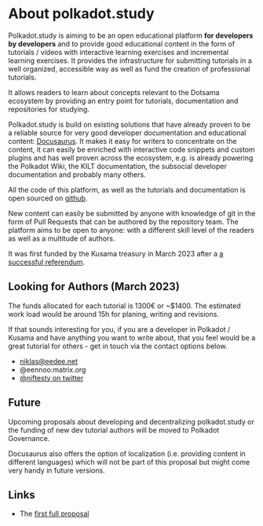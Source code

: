 # About polkadot.study

Polkadot.study is aiming to be an open educational platform **for developers by developers** and
to provide good educational content in the form of tutorials / videos with interactive learning
exercises and incremental learning exercises. It provides the infrastructure for submitting 
tutorials in a well organized, accessible way as well as fund the creation of professional tutorials.

It allows readers to learn about concepts relevant to the Dotsama ecosystem by providing an
entry point for tutorials, documentation and repositories for studying.

Polkadot.study is build on existing solutions that have already proven to be a reliable source
for very good developer documentation and educational content: [Docusaurus](https://docusaurus.io/). It makes it easy
for writers to concentrate on the content, it can easily be enriched with interactive code snippets
and custom plugins and has well proven across the ecosystem, e.g. is already powering the
Polkadot Wiki, the KILT documentation, the subsocial developer documentation and probably
many others. 

All the code of this platform, as well as the tutorials and documentation is open sourced on
[github](https://github.com/PolkadotStudy/website). 

New content can easily be submitted by anyone with knowledge of git in the
form of Pull Requests that can be authored by the repository team. The platform aims to be open
to anyone: with a different skill level of the readers as well as a multitude of authors.

It was first funded by the Kusama treasury in March 2023 after a [a successful referendum](https://kusama.subsquare.io/referenda/referendum/102).

## Looking for Authors (March 2023)

The funds allocated for each tutorial is 1300€ or ~$1400. The estimated work load would be around 15h for planing, writing and revisions.

If that sounds interesting for you, if you are a developer in Polkadot / Kusama and have anything you want to write about, that you feel would be a great tutorial for others - get in touch via the contact options below. 

- niklas@eedee.net
- @eennoo:matrix.org
- [@niftesty on twitter](https://twitter.com/niftesty)

## Future

Upcoming proposals about developing and decentralizing polkadot.study or the funding of new dev tutorial authors will be moved to
Polkadot Governance. 

Docusaurus also offers the option of localization (i.e. providing content in different languages)
which will not be part of this proposal but might come very handy in future versions.

## Links

- The [first full proposal](https://crustipfs.info/ipfs/QmRa9uSW2gFRrEXtyGECAr18BqNMqizAaBCeihjLz67eTw)


